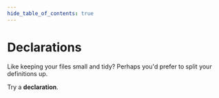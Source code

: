 ```yaml
---
hide_table_of_contents: true
---
```



# Declarations

Like keeping your files small and tidy? Perhaps you'd prefer to split your definitions up.

Try a **declaration**.

<StackBlitzDemo embedId="declaration" />
